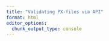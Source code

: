 ```yaml
---
title: "Validating PX-files via API"
format: html
editor_options: 
  chunk_output_type: console
---
```


